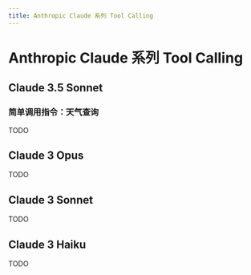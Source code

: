 ```yaml
---
title: Anthropic Claude 系列 Tool Calling
---
```


# Anthropic Claude 系列 Tool Calling

## Claude 3.5 Sonnet

### 简单调用指令：天气查询

TODO

## Claude 3 Opus

TODO

## Claude 3 Sonnet

TODO

## Claude 3 Haiku

TODO
